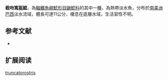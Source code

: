 {{Speciesbox
| name = 截吻寬盔鯰
| image = 
| image_width = 250px
| status = NE
| status_system = IUCN3.1
| genus = Chasmocranus
| species = truncatorostris
| authority = [[Borodin|Borodin]], 1927
| synonyms = *''Heptapterus truncatorostris '', Borodin, 1927 
}}

'''截吻寬盔鯰'''，為[[輻鰭魚綱|輻鰭魚綱]][[鯰形目|鯰形目]][[鼬鯰科|鼬鯰科]]的其中一[[種|種]]，為熱帶淡水魚，分布於[[南美洲|南美洲]][[巴西|巴西]]淡水流域，體長可達11公分，棲息在底層水域，生活習性不明。

==参考文献==
*{{FishBase_species|genus=Chasmocranus|species=truncatorostris|year=2015|month=6}}

== 扩展阅读 ==
{{refbegin}}
{{wikispecies-inline|Chasmocranus truncatorostris|截吻寬盔鯰}}
{{refend}}
{{Taxonbar|from=Q5724328}}

[[Category:寬盔鯰屬|truncatorostris]]
